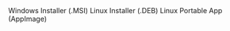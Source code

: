 
<div className={`${styles.buttons} ${styles.flexContainer}`}>
  <Link
    className="button button--secondary"
    to="https://github.com/subspace/space-acres/releases/download/0.1.15/space-acres-0.1.15-x86_64.msi"
    style={{ display: 'flex', flexDirection: 'column', alignItems: 'center', justifyContent: 'center', textAlign: 'center', padding: '10px' }}>
    <span style={{ fontSize: '20px' }}>Windows Installer</span>
    <span style={{ fontSize: '14px' }}>(.MSI)</span>
  </Link>
  <Link
    className="button button--secondary"
    to="https://github.com/subspace/space-acres/releases/download/0.1.15/space-acres_0.1.15-1_amd64.deb"
    style={{ display: 'flex', flexDirection: 'column', alignItems: 'center', justifyContent: 'center', textAlign: 'center', padding: '10px' }}>
    <span style={{ fontSize: '20px' }}>Linux Installer</span>
    <span style={{ fontSize: '14px' }}>(.DEB)</span>
  </Link>
    <Link
    className="button button--secondary"
    to="https://github.com/subspace/space-acres/releases/download/0.1.15/space-acres-0.1.15-x86_64.AppImage"
    style={{ display: 'flex', flexDirection: 'column', alignItems: 'center', justifyContent: 'center', textAlign: 'center', padding: '10px' }}>
    <span style={{ fontSize: '20px' }}>Linux Portable App</span>
    <span style={{ fontSize: '14px' }}>(AppImage)</span>
  </Link>
</div>